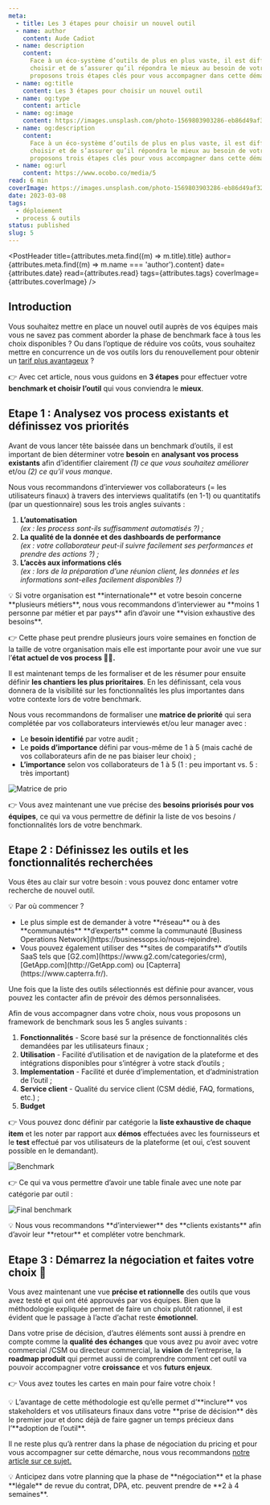 ```yaml
---
meta:
  - title: Les 3 étapes pour choisir un nouvel outil
  - name: author
    content: Aude Cadiot
  - name: description
    content:
      Face à un éco-système d’outils de plus en plus vaste, il est difficile de savoir quel outil
      choisir et de s’assurer qu’il répondra le mieux au besoin de votre business. Nous vous
      proposons trois étapes clés pour vous accompagner dans cette démarche.
  - name: og:title
    content: Les 3 étapes pour choisir un nouvel outil
  - name: og:type
    content: article
  - name: og:image
    content: https://images.unsplash.com/photo-1569803903286-eb86d49af323?&w=800&h=600&fit=crop
  - name: og:description
    content:
      Face à un éco-système d’outils de plus en plus vaste, il est difficile de savoir quel outil
      choisir et de s’assurer qu’il répondra le mieux au besoin de votre business. Nous vous
      proposons trois étapes clés pour vous accompagner dans cette démarche.
  - name: og:url
    content: https://www.ocobo.co/media/5
read: 6 min
coverImage: https://images.unsplash.com/photo-1569803903286-eb86d49af323?&w=1200&h=800&fit=crop
date: 2023-03-08
tags:
  - déploiement
  - process & outils
status: published
slug: 5
---
```



<PostHeader
  title={attributes.meta.find((m) => m.title).title}
  author={attributes.meta.find((m) => m.name === 'author').content}
  date={attributes.date}
  read={attributes.read}
  tags={attributes.tags}
  coverImage={attributes.coverImage}
/>

## Introduction

Vous souhaitez mettre en place un nouvel outil auprès de vos équipes mais vous ne savez pas comment
aborder la phase de benchmark face à tous les choix disponibles ? Ou dans l’optique de réduire vos
coûts, vous souhaitez mettre en concurrence un de vos outils lors du renouvellement pour obtenir un
[tarif plus avantageux](https://www.ocobo.co/media/2) ?

👉 Avec cet article, nous vous guidons en **3 étapes** pour effectuer votre **benchmark et choisir
l’outil** qui vous conviendra le **mieux**.

## Etape 1 : Analysez vos process existants et définissez vos priorités

Avant de vous lancer tête baissée dans un benchmark d’outils, il est important de bien déterminer
votre **besoin** en **analysant vos process existants** afin d’identifier clairement _(1) ce que
vous souhaitez améliorer_ et/ou _(2) ce qu’il vous manque_.

Nous vous recommandons d’interviewer vos collaborateurs (= les utilisateurs finaux) à travers des
interviews qualitatifs (en 1-1) ou quantitatifs (par un questionnaire) sous les trois angles
suivants :

1. **L’automatisation**<br /> _(ex : les process sont-ils suffisamment automatisés ?) ;_
2. **La qualité de la donnée et des dashboards de performance**<br /> _(ex : votre collaborateur
   peut-il suivre facilement ses performances et prendre des actions ?) ;_
3. **L’accès aux informations clés**<br /> _(ex : lors de la préparation d’une réunion client, les
   données et les informations sont-elles facilement disponibles ?)_

<Callout variant="blue">
💡 Si votre organisation est **internationale** et votre besoin concerne **plusieurs métiers**, nous vous recommandons d’interviewer au **moins 1 personne par métier et par pays** afin d’avoir une **vision exhaustive des besoins**.

</Callout>

👉 Cette phase peut prendre plusieurs jours voire semaines en fonction de la taille de votre
organisation mais elle est importante pour avoir une vue sur l’**état actuel de vos process 🕵️‍♀️.**

Il est maintenant temps de les formaliser et de les résumer pour ensuite définir **les chantiers les
plus prioritaires**. En les définissant, cela vous donnera de la visibilité sur les fonctionnalités
les plus importantes dans votre contexte lors de votre benchmark.

Nous vous recommandons de formaliser une **matrice de priorité** qui sera complétée par vos
collaborateurs interviewés et/ou leur manager avec :

- Le **besoin identifié** par votre audit ;
- Le **poids d’importance** défini par vous-même de 1 à 5 (mais caché de vos collaborateurs afin de
  ne pas biaiser leur choix) ;
- **L’importance** selon vos collaborateurs de 1 à 5 (1 : peu important vs. 5 : très important)

![Matrice de prio](/posts/5/1.png)

👉 Vous avez maintenant une vue précise des **besoins priorisés pour vos équipes**, ce qui va vous
permettre de définir la liste de vos besoins / fonctionnalités lors de votre benchmark.

## Etape 2 : Définissez les outils et les fonctionnalités recherchées

Vous êtes au clair sur votre besoin : vous pouvez donc entamer votre recherche de nouvel outil.

<Callout variant="blue">
  💡 Par où commencer ?
  <ul>
    <li>
      Le plus simple est de demander à votre **réseau** ou à des **communautés** **d’experts** comme
      la communauté [Business Operations Network](https://businessops.io/nous-rejoindre).
    </li>
    <li>
      Vous pouvez également utiliser des **sites de comparatifs** d’outils SaaS tels que
      [G2.com](https://www.g2.com/categories/crm), [GetApp.com](http://GetApp.com) ou
      [Capterra](https://www.capterra.fr/).
    </li>
  </ul>
</Callout>

Une fois que la liste des outils sélectionnés est définie pour avancer, vous pouvez les contacter
afin de prévoir des démos personnalisées.

Afin de vous accompagner dans votre choix, nous vous proposons un framework de benchmark sous les 5
angles suivants :

1. **Fonctionnalités** - Score basé sur la présence de fonctionnalités clés demandées par les
   utilisateurs finaux ;
2. **Utilisation** - Facilité d’utilisation et de navigation de la plateforme et des intégrations
   disponibles pour s’intégrer à votre stack d’outils ;
3. **Implementation** - Facilité et durée d’implementation, et d’administration de l’outil ;
4. **Service client** - Qualité du service client (CSM dédié, FAQ, formations, etc.) ;
5. **Budget**

👉 Vous pouvez donc définir par catégorie la **liste exhaustive de chaque item** et les noter par
rapport aux **démos** effectuées avec les fournisseurs et le **test** effectué par vos utilisateurs
de la plateforme (et oui, c’est souvent possible en le demandant).

![Benchmark](/posts/5/2.png)

👉 Ce qui va vous permettre d’avoir une table finale avec une note par catégorie par outil :

![Final benchmark](/posts/5/3.png)

<Callout variant="blue">
  💡 Nous vous recommandons **d’interviewer** des **clients existants** afin d’avoir leur **retour**
  et compléter votre benchmark.
</Callout>

## Etape 3 : Démarrez la négociation et faites votre choix 🍾

Vous avez maintenant une vue **précise et rationnelle** des outils que vous avez testé et qui ont
été approuvés par vos équipes. Bien que la méthodologie expliquée permet de faire un choix plutôt
rationnel, il est évident que le passage à l’acte d’achat reste **émotionnel**.

Dans votre prise de décision, d’autres éléments sont aussi à prendre en compte comme la **qualité
des échanges** que vous avez pu avoir avec votre commercial /CSM ou directeur commercial, la
**vision** de l’entreprise, la **roadmap produit** qui permet aussi de comprendre comment cet outil
va pouvoir accompagner votre **croissance** et vos **futurs** **enjeux**.

👉 Vous avez toutes les cartes en main pour faire votre choix !

<Callout variant="blue">
  💡 L’avantage de cette méthodologie est qu’elle permet d’**inclure** vos stakeholders et vos
  utilisateurs finaux dans votre **prise de décision** dès le premier jour et donc déjà de faire
  gagner un temps précieux dans l’**adoption de l’outil**.
</Callout>

Il ne reste plus qu’à rentrer dans la phase de négociation du pricing et pour vous accompagner sur
cette démarche, nous vous recommandons [notre article sur ce sujet.](https://www.ocobo.co/media/2)

<Callout variant="blue">
  💡 Anticipez dans votre planning que la phase de **négociation** et la phase **légale** de revue
  du contrat, DPA, etc. peuvent prendre de **2 à 4 semaines**.
</Callout>
